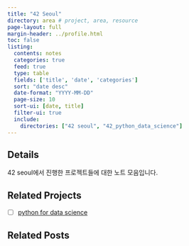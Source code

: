 ```yaml
---
title: "42 Seoul"
directory: area # project, area, resource
page-layout: full
margin-header: ../profile.html
toc: false
listing:
  contents: notes
  categories: true
  feed: true
  type: table
  fields: ['title', 'date', 'categories']
  sort: "date desc"
  date-format: "YYYY-MM-DD"
  page-size: 10
  sort-ui: [date, title]
  filter-ui: true
  include:
    directories: ["42 seoul", "42_python_data_science"]
---
```


## Details

42 seoul에서 진행한 프로젝트들에 대한 노트 모음입니다.

## Related Projects

- [ ] [python for data science](/posts/index_42_python.qmd)

## Related Posts
